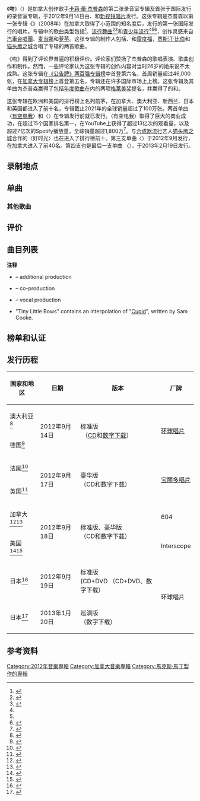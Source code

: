 {{Expand language|1=en|time=2020-08-26T12:15:08+00:00}}
{{NoteTA
|G1=Music
|G2=Show
}}
{{Infobox album
| name         = 吻
| original_name = ''Kiss''
| type         = studio
| artist       = [[卡莉·蕾·杰普森|卡莉·蕾·杰普森]]
| cover        = Carly Rae Jepsen - Kiss.jpg
| alt          = The album cover shows Carly Rae Jepsen against a light blue background. She is photographed from the waist up, holding her left arm with the opposite hand, and is wearing a pink T-shirt. Across the middle of the cover, "Carly Rae Jepsen" is written in white cursive text. The letters of the word "kiss" appear in each corner clockwise in white, all-capital text.
| caption      = 普通版封面<ref name="Amazon standard"/>。豪华版的封面使用了一样的图片，但卡莉穿着一件红色上衣且背景是粉色<ref>{{cite web|url=https://www.amazon.com/Kiss-Carly-Rae-Jepsen/dp/B008RA3MGO/ref=sr_1_2?s=music&ie=UTF8&qid=1425345901&sr=1-2&keywords=carly+rae+jepsen+kiss|title=Carly Rae Jepsen: Kiss: Music|date=September 18, 2012|work=Amazon.com|access-date=March 2, 2015}}</ref>。
| released     = {{start date|2012|9|18}}
| recorded     = 2010年-2012年8月7日
| studio       = {{hlist|2nd Floor Studios|Bieler Bros. Studios|Boiler Room|Darp Studios|Focus Studios|[[Hipposonic_Studios|Hipposonic Studios]]|Kite Productions Studios|London Police Station|[[MXM_Studios|MXM Studios]]|Pagzilla Sound Labs|Party Rock Studio|Pulse Recording|Signalpath Studios|Sky Harbor Studios|NightBird Recording Studios|The Terrarium|Triangle Sound Studios West|Umbrella Studios}}
| genre        = * [[舞蹈流行音乐|流行舞曲]]
* {{Le|新迪斯科|Nu-disco}}
* [[青少年流行音樂|青少年流行]]
| length       = 42:31
| label        = *{{Le|604唱片|604 Records|604}}
*{{Le|学童唱片|School Boy Records|学童}}
*[[新视镜唱片|新视镜]]
| producer     = {{hlist|{{Le|乔什·亚伯拉罕|Josh Abraham}}|{{Le|克拉斯·奥伦德|Klas Åhlund}}|{{Le|达拉斯·奥斯汀|Dallas Austin}}|[[贾斯汀·比伯|贾斯汀·比伯]]{{small|（执行）}}|[[斯库特·布劳恩|斯库特·布劳恩]]{{small|（执行）}}|Cory Enemy|{{Le|托比·盖德|Toby Gad}}|乔丹·盖茨比|{{Le|GoonRock}}|{{Le|库克·哈雷尔|Kuk Harrell}}|{{Le|卢卡斯·希尔伯特|Lukas Hilbert}}|科林·詹兹|{{Le|马修·科马|Matthew Koma}}|[[马克斯·马丁|马克斯·马丁]]|Mighty Mike|Oligee|{{Le|乔什·拉姆塞|Josh Ramsay}}|[[雷度福|雷度福]]|乔纳森·辛金{{small|（执行）}}|{{Le|瑞恩·斯图尔特 (词曲作家)|Ryan Stewart (songwriter)|瑞恩·斯图尔特}}|亚当·扬}}
| prev_title   = {{Le|好奇心 (迷你专辑)|Curiosity (EP)|好奇心}}
| prev_year    = 2012
| next_title   = {{Le|吻：混音专辑|Kiss: The Remix}}
| next_year    = 2013
| misc         = {{Singles
 | name        = 吻
 | type        = Studio
 | single1     = [[有空电我|有空电我]]
 | single1date = 2011年9月20日
 | single2     = {{Le|好时光 (歌曲)|Good Time (Owl City and Carly Rae Jepsen song)|好时光}}
 | single2date = 2012年6月26日
 | single3     = {{Le|吻 (卡莉·蕾·杰普森歌曲)|This Kiss (Carly Rae Jepsen song)|吻}}
 | single3date = 2012年9月10日
 | single4     = {{Le|今晚我要忘了你|Tonight I'm Getting Over You}}
 | single4date = 2013年1月21日
}}
}}

《'''吻'''》（{{Lang-en|''Kiss''}}）是加拿大创作歌手[[卡莉·蕾·杰普森|卡莉·蕾·杰普森]]的第二张录音室专辑及首张于国际发行的录音室专辑，于2012年9月14日由{{Le|604唱片|604 Records|604}}、{{Le|学童唱片|School Boy Records|学童}}和[[新视镜唱片|新视镜唱片]]发行。这张专辑是杰普森以第一张专辑《{{Le|Tug of War (专辑)|Tug of War (Carly Rae Jepsen album)|Tug of War}}》（2008年）在加拿大取得了小范围的知名度后，发行的第一张国际发行的唱片。专辑中的歌曲类型包括{{Le|新迪斯科|Nu-disco}}<ref name="disco2">{{cite news|url=https://www.thestar.com/entertainment/music/cd%20review/article/1257982--album-review-carly-rae-jepsen-s-kiss-will-linger|title=Carly Rae Jepsen's Kiss album will linger|first=Ben|last=Raynee|work=[[Toronto_Star|Toronto Star]]|date=September 17, 2012|access-date=September 17, 2012|archive-date=2012-11-16|archive-url=https://web.archive.org/web/20121116161756/http://www.thestar.com/entertainment/music/cd%20review/article/1257982--album-review-carly-rae-jepsen-s-kiss-will-linger|dead-url=no}}</ref>、[[流行舞曲|流行舞曲]]<ref name="teendance2">{{cite web|title=Kiss — Album Reviews — Rolling Stone|url=https://www.rollingstone.com/music/albumreviews/kiss-20120918|access-date=November 2, 2012|last=Dolan|first=Jon|work=[[Rolling_Stone|Rolling Stone]]|archive-date=2018-06-22|archive-url=https://web.archive.org/web/20180622193305/https://www.rollingstone.com/music/albumreviews/kiss-20120918|dead-url=no}}</ref><ref name="fyestore2">{{cite web|title=FYE: Dance-Pop Albums — Kiss Carly Rae Jepsen|url=http://www.fye.com/Kiss-Dance-Pop_stcVVproductId149556597VVcatId458549VVviewprod.htm|access-date=November 2, 2012|work=[[f.y.e.|FYE]]|archive-url=https://archive.today/20130123183444/http://www.fye.com/Kiss-Dance-Pop_stcVVproductId149556597VVcatId458549VVviewprod.htm|archive-date=January 23, 2013|url-status=dead}}</ref>和[[青少年流行音樂|青少年流行]]<ref name="teendance2" /><ref name="fyestore2" /><ref name="teenpop22">{{cite news|last=Farber|first=Jim|title=Review: Carly Rae Jepsen's 'Kiss'|url=http://articles.nydailynews.com/2012-09-18/news/33931808_1_rae-jepsen-greatest-teen-pop-songs-owl-city|work=[[Daily_News_(New_York)|New York Daily News]]|access-date=November 2, 2012|archive-date=2013-12-18|archive-url=https://web.archive.org/web/20131218223758/http://www.nydailynews.com/entertainment/music-arts/album-review-carly-rae-jepsen-kiss-article-1.1161399|dead-url=no}}</ref>，创作灵感来自[[汽車合唱團|汽車合唱團]]、[[麦当娜|麦当娜]]和[[蘿蘋|萝苹]]。这张专辑的制作人包括{{Le|达拉斯·奥斯汀|Dallas Austin}}、{{Le|乔什·拉姆塞|Josh Ramsay}}和[[雷度福|雷度福]]，[[贾斯汀·比伯|贾斯汀·比伯]]和[[猫头鹰之城|猫头鹰之城]]合唱了专辑的两首歌曲。

《吻》得到了评论界普遍的积极评价。评论家们赞扬了杰普森的歌唱表演、歌曲创作和制作。然而，一些评论家认为这张专辑的创作内容对当时26岁的她来说不太成熟。这张专辑在[[公告牌二百强专辑榜|《公告牌》两百强专辑榜]]中首登第六名，首周销量超过46,000张，在[[加拿大专辑榜|加拿大专辑榜]]上首登第五名，专辑还在许多国际市场上上榜。这张专辑及其单曲为杰普森赢得了包括[[格莱美奖年度歌曲|年度歌曲]]在内的两项[[格莱美奖|格莱美奖]]提名，并赢得了{{Le|2013年朱诺奖|Juno Awards of 2013}}的{{Le|朱诺奖年度专辑|Juno Award for Album of the Year|年度专辑}}和{{Le|朱诺奖年度流行专辑|Juno Award for Pop Album of the Year|年度流行专辑}}。

这张专辑在欧洲和美国的排行榜上名列前茅，在加拿大、澳大利亚、新西兰、日本和英国都进入了前十名，专辑截止2021年的全球销量超过了100万张。两首单曲〈[[有空电我|有空电我]]〉和〈{{Le|好时光 (歌曲)|Good Time (Owl City and Carly Rae Jepsen song)|好时光}}〉在专辑发行前就已发行。〈有空电我〉取得了巨大的商业成功，在超过15个国家排名第一，在YouTube上获得了超过13亿次的观看量，以及超过7亿次的Spotify播放量，全球销量超过1,800万<ref>{{cite news|first=Joe|last=Coscarelli|title=Carly Rae Jepsen, With a New Album, Is Definitely Changing Her Number|url=https://www.nytimes.com/2015/08/02/arts/music/carly-rae-jepsen-with-a-new-album-is-definitely-changing-her-number.html?_r=0|newspaper=[[The_New_York_Times|The New York Times]]|date=31 July 2015|access-date=9 October 2015|archive-date=2015-10-09|archive-url=https://web.archive.org/web/20151009075041/http://www.nytimes.com/2015/08/02/arts/music/carly-rae-jepsen-with-a-new-album-is-definitely-changing-her-number.html?_r=0|dead-url=no}}</ref>。与[[合成器流行|合成器流行]]艺人[[猫头鹰之城|猫头鹰之城]]合作的〈好时光〉也在进入了排行榜前十。第三支单曲〈{{Le|吻 (卡莉·蕾·杰普森歌曲)|This Kiss (Carly Rae Jepsen song)|吻}}〉于2012年9月发行，在加拿大进入了前40名。第四支也是最后一支单曲 〈{{Le|今晚我要忘了你|Tonight I'm Getting Over You}}〉，于2013年2月19日发行。

== 录制地点 ==

== 单曲 ==

=== 其他歌曲 ===

== 评价 ==

== 曲目列表 ==
{{Track listing
|extra_column=制作人
|title1=爱神的箭<br/><small>Tiny Little Bows</small>
|writer1={{hlist|[[Carly_Rae_Jepsen|Carly Rae Jepsen]]|[[Dallas_Austin|Dallas Austin]]|Tavish Crowe|[[Sam_Cooke|Sam Cooke]]}}
|extra1={{hlist|Austin|Cory Enemy|Colin Janz{{ref|a|[a]}}}}
|length1=3:22
|title2={{Le|吻 (卡莉·蕾·杰普森歌曲)|This Kiss (Carly Rae Jepsen song)|吻}}<br/><small>This Kiss</small>
|writer2={{hlist|Jepsen|[[Matthew_Koma|Matthew Koma]]|[[Redfoo|S.K. Gordy]]|Kelly Covell}}
|extra2={{hlist|[[Redfoo|Redfoo]]|Koma}}
|length2=3:49
|title3=[[有空电我|有空电我]]<br/><small>Call Me Maybe</small>
|writer3={{hlist|Jepsen|[[Josh_Ramsay|Josh Ramsay]]|Crowe}}
|extra3=Ramsay
|length3=3:13
|title4={{Le|好奇心 (卡莉·蕾·杰普森歌曲)|Curiosity (Carly Rae Jepsen song)|好奇心}}<br/><small>Curiosity</small>
|writer4={{hlist|Jepsen|[[Ryan_Stewart_(songwriter)|Ryan Stewart]]}}
|extra4={{hlist|Austin|Enemy|Stewart{{ref|b|[b]}}{{ref|c|[c]}}|Mighty Mike{{ref|b|[b]}}}}
|length4=3:33
|title5={{Le|好时光 (歌曲)|Good Time (Owl City and Carly Rae Jepsen song)|好时光}}（[[猫头鹰之城|猫头鹰之城]]合唱）<br/><small>Good Time (with Owl City)</small>
|writer5={{hlist|[[Owl_City|Adam Young]]|[[Matt_Thiessen|Matthew Thiessen]]|[[Brian_Lee_(songwriter)|Brian Lee]]}}
|extra5={{hlist|Young|Stewart{{ref|c|[c]}}}}
|length5=3:25
|title6=不只是回忆<br/><small>More than a Memory</small>
|writer6={{hlist|Jepsen|Koma|Gordy}}
|extra6=Koma
|length6=4:02
|title7=给我快乐<br/><small>Turn Me Up</small>
|writer7={{hlist|Jepsen|[[Bonnie_McKee|Bonnie McKee]]|[[Josh_Abraham|Josh Abraham]]|Oliver Goldstein|[[Fake_Shark|Kevin Maher]]}}
|extra7={{hlist|Abraham|Oligee|Enemy{{ref|b|[b]}}}}
|length7=3:44
|title8=痛得痛快<br/><small>Hurt So Good</small>
|writer8={{hlist|Jepsen|Koma}}
|extra8=Koma
|length8=3:09
|title9=太美丽（[[贾斯汀·比伯|贾斯汀·比伯]]合唱）<br/><small>Beautiful (with Justin Bieber)</small>
|writer9={{hlist|[[Toby_Gad|Toby Gad]]|Bieber}}
|extra9={{hlist|Gad|[[Kuk_Harrell|Kuk Harrell]]{{ref|c|[c]}}}}
|length9=3:18
|title10={{Le|今晚我要忘了你|Tonight I'm Getting Over You}}<br/><small>Tonight I'm Getting Over You</small>
|writer10={{hlist|Jepsen|[[Lukas_Hilbert|Lukas Hilbert]]|[[Max_Martin|Max Martin]]|[[The_Monsters_and_the_Strangerz|Clarence Coffee Jr.]]|[[Shiloh_(singer)|Shiloh]]|Katerina Loules}}
|extra10={{hlist|Martin|Hilbert}}
|length10=3:39
|title11=吉他弦/定情戒<br/><small>Guitar String / Wedding Ring</small>
|writer11={{hlist|Jepsen|Ramsay|Crowe}}
|extra11=Ramsay
|length11=3:27
|title12=锻炼强心脏<br/><small>Your Heart Is a Muscle</small>
|writer12={{hlist|Jepsen|Gad}}
|extra12=Gad
|length12=3:50}}
{{Track listing
|collapsed=yes
|headline=非北美版本加值曲目<ref>{{cite web|url=https://itunes.apple.com/gb/album/kiss/id557220846|title=Kiss by Carly Rae Jepsen on Apple Music|work=iTunes Store|location=United Kingdom|publisher=School Boy / Interscope Records|access-date=November 29, 2016|archive-date=2018-10-24|archive-url=https://web.archive.org/web/20181024193750/https://itunes.apple.com/gb/album/kiss/id557220846|dead-url=no}}</ref>
|extra_column=制作人
|title13=名草有主<br/><small>I Know You Have a Girlfriend</small>
|writer13={{hlist|Jepsen|Koma}}
|extra13=Koma
|length13=3:03}}
{{Track listing
|collapsed=yes
|headline=Deluxe version – bonus tracks<ref name="deluxeitunesusa">{{cite web|url=https://itunes.apple.com/us/album/kiss-deluxe-version/id557372575|title=Kiss (Deluxe Version) by Carly Rae Jepsen on Apple Music|work=iTunes Store|location=United States|publisher=School Boy / Interscope Records|access-date=November 29, 2016|archive-date=2018-12-05|archive-url=https://web.archive.org/web/20181205213930/https://itunes.apple.com/us/album/kiss-deluxe-version/id557372575|dead-url=no}}</ref>
|extra_column=制作人
|title13=奔馳<br/><small>Drive</small>
|writer13={{hlist|Jepsen|Austin|Michael McGarity|Jaden Michaels|Crowe}}
|extra13={{hlist|Austin|Mighty Mike|Enemy{{ref|b|[b]}}}}
|length13=2:59
|title14=美麗的錯誤<br/><small>Wrong Feels So Right</small>
|writer14={{hlist|Jepsen|[[GoonRock|David Listenbee]]|Francesca Richard|Jordan Orvosh|Gordy|Andre Smith|Crowe}}
|extra14={{hlist|[[GoonRock|GoonRock]]|Redfoo{{ref|b|[b]}}|Jordan Gatsby{{ref|b|[b]}}|Koma{{ref|c|[c]}}}}
|length14=4:18
|title15=小甜心<br/><small>Sweetie</small>
|writer15={{hlist|Jepsen|[[Klas_Åhlund|Klas Åhlund]]|[[Jack_Antonoff|Jack Antonoff]]|[[Sara_Quin|Sara Quin]]}}
|extra15={{hlist|Åhlund|Koma{{ref|c|[c]}}}}
|length15=3:38}}
{{Track listing
|collapsed=yes
|headline=豪华版 – 美国[[塔吉特百貨公司|塔吉特]]/非北美版本加值曲目<ref>{{cite web|url=http://www.target.com/p/carly-rae-jepsen-kiss-deluxe-only-at-target/-/A-14243401|title=Carly Rae Jepsen - Kiss(Deluxe) - Only at Target|publisher=Target|access-date=November 29, 2016|archive-url=https://web.archive.org/web/20160303225800/http://www.target.com/p/carly-rae-jepsen-kiss-deluxe-only-at-target/-/A-14243401|archive-date=March 3, 2016|url-status=dead}}</ref><ref name="deluxeitunesitl">{{cite web|url=https://itunes.apple.com/gb/album/kiss-deluxe-version/id557255502|title=Kiss (Deluxe Version) by Carly Rae Jepsen on Apple Music|work=iTunes Store|location=United Kingdom|publisher=School Boy / Interscope Records|access-date=November 29, 2016|archive-date=2018-10-24|archive-url=https://web.archive.org/web/20181024231909/https://itunes.apple.com/gb/album/kiss-deluxe-version/id557255502|dead-url=no}}</ref>
|extra_column=制作人
|title16=名草有主<br/><small>I Know You Have a Girlfriend</small>
|writer16={{hlist|Jepsen|Koma}}
|extra16=Koma
|length16=3:03}}
{{Track listing
|collapsed=yes
|headline=豪华版 – [[iTunes_Store|iTunes Store]]及[[Apple_Music|Apple Music]]加值曲目<ref name="deluxeitunesusa"/><ref name="deluxeitunesitl"/>
|extra_column=制作人
|title17=Almost Said It
|note17=track 16 in North America
|writer17=Jepsen
|extra17=Koma
|length17=2:28}}
{{Track listing
|collapsed=yes
|headline=日本版加值曲目<ref>{{cite web|url=https://itunes.apple.com/jp/album/kiss/id561439705|title=Apple Music 内のカーリー・レイ・ジェプセン「Kiss」|work=iTunes Store|publisher=School Boy / Interscope Records|language=ja|access-date=November 29, 2016|location=Japan|archive-date=2018-10-24|archive-url=https://web.archive.org/web/20181024192410/https://itunes.apple.com/jp/album/kiss/id561439705|dead-url=no}}</ref>
|extra_column=制作人
|title13=Drive
|writer13={{hlist|Jepsen|Austin|McGarity|Michaels|Crowe}}
|extra13={{hlist|Austin|Mighty Mike|Enemy{{ref|b|[b]}}}}
|length13=2:59
|title14=Wrong Feels So Right
|writer14={{hlist|Jepsen|Listenbee|Richard|Orvosh|Gordy|Smith|Crowe}}
|extra14={{hlist|GoonRock|Redfoo{{ref|b|[b]}}|Gatsby{{ref|b|[b]}}|Koma{{ref|c|[c]}}}}
|length14=4:18
|title15=Sweetie
|writer15={{hlist|Jepsen|Åhlund|Antonoff|Quin}}
|extra15={{hlist|Åhlund|Koma{{ref|c|[c]}}}}
|length15=3:38
|title16=I Know You Have a Girlfriend
|writer16={{hlist|Jepsen|Koma}}
|extra16=Koma
|length16=3:03
|title17=Almost Said It
|writer17=Jepsen
|extra17=Koma
|length17=2:28
|title18=Melt with You
|writer18={{hlist|Jepsen|Koma}}
|extra18=Koma
|length18=4:00}}
{{Track listing
|collapsed=yes
|headline=Japanese tour edition bonus tracks<ref name="Tour edition"/>
|extra_column=制作人
|title19=Picture
|writer19=Jepsen
|extra19=Stewart
|length19=3:03
|title20=Call Me Maybe
|note20=10 Kings vs Ollie Green Remix
|writer20={{hlist|Jepsen|Ramsay|Crowe}}
|extra20=Ramsay
|length20=3:09
|title21=Good Time
|note21=with Owl City) (Adam Young Remix
|writer21={{hlist|Young|Thiessen|Lee}}
|extra21={{hlist|Young|Stewart{{ref|c|[c]}}}}
|length21=3:10
|title22=This Kiss
|note22=Brass Knuckles Remix
|writer22={{hlist|Jepsen|Koma|Gordy|Covell}}
|extra22={{hlist|Redfoo|Koma}}
|length22=4:07}}
{{Track listing
|collapsed=yes
|headline=Japanese limited edition bonus DVD<ref name="Japan edition"/>
|title1=Call Me Maybe
|note1=music video
|length1=3:21
|title2=Call Me Maybe
|note2=behind the scenes
|length2=2:09
|title3=Good Time
|note3=with Owl City) (music video
|length3=3:29
|title4=Good Time
|note4=with Owl City) (behind the scenes
|length4=2:11}}
{{Track listing
|collapsed=yes
|headline=Japanese tour edition bonus DVD<ref name="Tour edition"/>
|title1=Call Me Maybe
|note1=music video
|length1=3:21
|title2=Call Me Maybe
|note2=behind the scenes
|length2=2:09
|title3=Good Time
|note3=with Owl City) (music video
|length3=3:29
|title4=Good Time
|note4=with Owl City) (behind the scenes
|length4=2:11
|title5=This Kiss
|note5=music video
|length5=3:56
|title6=This Kiss
|note6=behind the scenes
|length6=2:27}}

'''注释'''
*{{small|{{note|a|[a]}}}} – additional production
*{{small|{{note|b|[b]}}}} – co-production
*{{small|{{note|c|[c]}}}} – vocal production
*"Tiny Little Bows" contains an interpolation of "[[Cupid_(Sam_Cooke_song)|Cupid]]", written by Sam Cooke.

== 榜单和认证 ==

== 发行历程 ==
{| class="wikitable plainrowheaders" style="margin-bottom: 10px;"

! scope="col" | 国家和地区
! scope="col" |日期
! scope="col" |版本
! scope="col" | 厂牌
|-
! scope="row" | 澳大利亚<ref>{{Cite web|url=http://www.sanity.com.au/products/2214852/Kiss|title=Buy Kiss Carly Rae Jepsen, Pop, CD|accessdate=September 29, 2012|publisher=Sanity|archive-date=2016-06-19|archive-url=https://web.archive.org/web/20160619074539/http://www.sanity.com.au/products/2214852/Kiss}}</ref>
| rowspan="2" | 2012年9月14日
| rowspan="2" | 标准版<br>
 （[[CD|CD]]和[[數位音樂下載|数字下载]]）
| rowspan="2" |[[环球唱片|环球唱片]]
|-
! scope="row" | 德国<ref>{{Cite web|url=http://www.amazon.de/Kiss-Carly-Rae-Jepsen/dp/B008YAN8CK|title=Kiss: Amazon.de: Musik|accessdate=July 28, 2013|date=January 1, 1970|publisher=Amazon.de|archive-date=2016-06-14|archive-url=https://web.archive.org/web/20160614221949/https://www.amazon.de/Kiss-Carly-Rae-Jepsen/dp/B008YAN8CK}}</ref>
|-
! scope="row" | 法国<ref>{{Cite web|url=http://www.amazon.fr/Kiss-Digipack-Carly-Rae-Jepsen/dp/B008YC7JAA|title=Kiss – Edition Deluxe : Carly Rae Jepsen: Amazon.fr: Musique|accessdate=July 28, 2013|date=January 1, 1970|publisher=Amazon.fr|archive-date=2013-11-20|archive-url=https://web.archive.org/web/20131120035523/http://www.amazon.fr/Kiss-Digipack-Carly-Rae-Jepsen/dp/B008YC7JAA}}</ref>
| rowspan="2" | 2012年9月17日
| rowspan="2" |豪华版<br>
（CD和数字下载）
| rowspan="2" |[[宝丽多唱片|宝丽多唱片]]
|-
! scope="row" | 英国<ref>{{Cite web|url=http://www.amazon.co.uk/Kiss-Carly-Rae-Jepsen/dp/B008YC7JAA|title=Kiss: Amazon.co.uk: Music|accessdate=July 28, 2013|date=|publisher=Amazon.co.uk|archive-date=2020-08-11|archive-url=https://web.archive.org/web/20200811151325/https://www.amazon.co.uk/Kiss-Carly-Rae-Jepsen/dp/B008YC7JAA}}</ref>
|-
! scope="row" | 加拿大<ref>{{Cite web|url=http://www.amazon.ca/Kiss-Carly-Rae-Jepsen/dp/B0091DTOOA|title=Kiss: Amazon.ca: Music|accessdate=July 28, 2013|date=|publisher=Amazon.ca|archive-date=2018-12-12|archive-url=https://web.archive.org/web/20181212115059/https://www.amazon.ca/Kiss-Carly-Rae-Jepsen/dp/B0091DTOOA}}</ref><ref>{{Cite web|url=http://www.amazon.ca/Kiss-Deluxe-Edition-Carly-Jepsen/dp/B0091DTOLS|title=Kiss (Deluxe Edition): Amazon.ca: Music|accessdate=July 28, 2013|date=|publisher=Amazon.ca|archive-date=2016-03-04|archive-url=https://web.archive.org/web/20160304044757/http://www.amazon.ca/Kiss-Deluxe-Edition-Carly-Jepsen/dp/B0091DTOLS}}</ref>
| rowspan="2" | 2012年9月18日
| rowspan="2" | 标准版、豪华版 <br>
（CD和数字下载）
| 604
|-
! scope="row" | 美国<ref name="Amazon standard">{{Cite web|url=http://www.amazon.com/Kiss-Carly-Rae-Jepsen/dp/B008OTTRXU|title=Kiss: Music|accessdate=July 28, 2013|date=|publisher=Amazon.com|archive-date=2016-03-05|archive-url=https://web.archive.org/web/20160305050350/http://www.amazon.com/Kiss-Carly-Rae-Jepsen/dp/B008OTTRXU}}</ref><ref>{{Cite web|url=http://www.target.com/p/carly-rae-jepsen-kiss-deluxe-only-at-target/-/A-14243401|title=Carly Rae Jepsen – Kiss(Deluxe) – Only at|accessdate=July 28, 2013|date=|publisher=Target|archive-date=2016-03-03|archive-url=https://web.archive.org/web/20160303225800/http://www.target.com/p/carly-rae-jepsen-kiss-deluxe-only-at-target/-/A-14243401}}</ref>
| Interscope
|-
! scope="row" | 日本<ref name="Japan edition">{{Cite web|url=http://www.amazon.co.jp/Kiss/dp/B00BH2DOTO|title=Amazon.co.jp： Kiss: Carly Rae Jepsen: MP3ダウンロード|accessdate=July 28, 2013|date=|publisher=Amazon.co.jp|archive-date=2013-07-10|archive-url=https://web.archive.org/web/20130710084317/http://www.amazon.co.jp/Kiss/dp/B00BH2DOTO}}</ref>
| 2012年9月19日
| 标准版<br>
(CD+DVD （CD+DVD、数字下载）
| rowspan="2" | 环球唱片
|-
! scope="row" |日本<ref name="Tour edition">{{Cite web|url=http://www.amazon.co.jp/Kiss-Tour-Edition/dp/B00BH2DXXQ|title=Amazon.co.jp： Kiss (Tour Edition): Carly Rae Jepsen: MP3ダウンロード|accessdate=July 28, 2013|date=|publisher=Amazon.co.jp|archive-date=2013-07-03|archive-url=https://web.archive.org/web/20130703192812/http://www.amazon.co.jp/Kiss-Tour-Edition/dp/B00BH2DXXQ}}</ref>
| 2013年1月20日
| 巡演版<br>
（数字下载）
|}

== 参考资料 ==
{{Reflist|30em}}
[[Category:2012年音樂專輯|Category:2012年音樂專輯]]
[[Category:加拿大音樂專輯|Category:加拿大音樂專輯]]
[[Category:馬克斯·馬丁製作的專輯|Category:馬克斯·馬丁製作的專輯]]